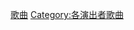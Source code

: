 {{NoteTA
|G1=嘎嘎小姐
}}
{{Commonscat|Lady Gaga}}
{{Category explanation|'''[[嘎嘎小姐|嘎嘎小姐]]'''的歌曲}}{{Cat see also|嘎嘎小姐音乐专辑}}

{{DEFAULTSORT:Lady Gaga}}
[[Category:嘎嘎小姐|歌曲]]
[[Category:各演出者歌曲|Category:各演出者歌曲]]